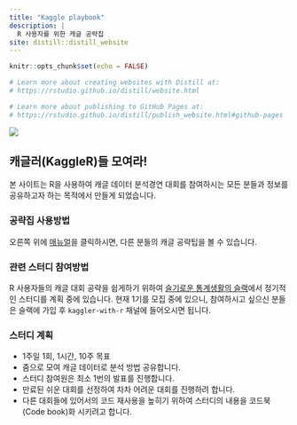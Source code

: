 ```yaml
---
title: "Kaggle playbook"
description: |
  R 사용자를 위한 캐글 공략집
site: distill::distill_website
---
```


```r
knitr::opts_chunk$set(echo = FALSE)

# Learn more about creating websites with Distill at:
# https://rstudio.github.io/distill/website.html

# Learn more about publishing to GitHub Pages at:
# https://rstudio.github.io/distill/publish_website.html#github-pages

```

![](./image/kaggleplaybook.jpg)

## 캐글러(KaggleR)들 모여라!

본 사이트는 R을 사용하여 캐글 데이터 분석경연 대회를 참여하시는 모든 분들과 정보를 공유하고자 하는 목적에서 만들게 되었습니다.

### 공략집 사용방법

오른쪽 위에 [매뉴얼](blog.html)을 클릭하시면, 다른 분들의 캐글 공략팁을 볼 수 있습니다.

### 관련 스터디 참여방법

R 사용자들의 캐글 대회 공략을 쉽게하기 위하여 [슬기로운 통계생활의 슬랙](https://join.slack.com/t/w1599413609-usp186672/shared_invite/zt-kq7sxg3m-xqD3LI2qLgh_3PE5zvYdKA)에서 정기적인 스터디를 계획 중에 있습니다. 현재 1기를 모집 중에 있으니, 참여하시고 싶으신 분들은 슬랙에 가입 후 `kaggler-with-r` 채널에 들어오시면 됩니다.

### 스터디 계획

- 1주일 1회, 1시간, 10주 목표
- 줌으로 모여 캐글 데이터로 분석 방법 공유합니다.
- 스터디 참여원은 최소 1번의 발표를 진행합니다.
- 만료된 쉬운 대회를 선정하여 차차 어려운 대회를 진행하려 합니다.
- 다른 대회들에 있어서의 코드 재사용을 높히기 위하여 스터디의 내용을 코드북(Code book)화 시키려고 합니다.